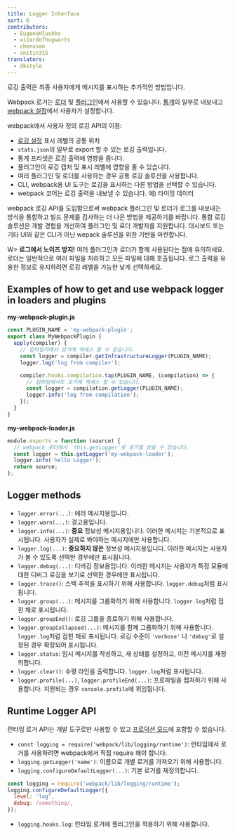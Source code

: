 ```yaml
---
title: Logger Interface
sort: 6
contributors:
  - EugeneHlushko
  - wizardofhogwarts
  - chenxsan
  - snitin315
translators:
  - dkstyle
---
```


로깅 출력은 최종 사용자에게 메시지를 표시하는 추가적인 방법입니다.

Webpack 로거는 [로더](/loaders/) 및 [플러그인](/api/plugins/#logging)에서 사용할 수 있습니다. [통계](/api/stats/)의 일부로 내보내고 [webpack 설정](/configuration/)에서 사용자가 설정합니다.

webpack애서 사용자 정의 로깅 API의 이점:

- [로깅 설정](/configuration/stats/#statslogging) 표시 레벨의 공통 위치
- `stats.json`의 일부로 export 할 수 있는 로깅 출력입니다.
- 통계 프리셋은 로깅 출력에 영향을 줍니다.
- 플러그인이 로깅 캡처 및 표시 레벨에 영향을 줄 수 있습니다.
- 여러 플러그인 및 로더를 사용하는 경우 공통 로깅 솔루션을 사용합니다.
- CLI, webpack용 UI 도구는 로깅을 표시하는 다른 방법을 선택할 수 있습니다.
- webpack 코어는 로깅 출력을 내보낼 수 있습니다. 예) 타이밍 데이터

webpack 로깅 API를 도입함으로써 webpack 플러그인 및 로더가 로그를 내보내는 방식을 통합하고 빌드 문제를 검사하는 더 나은 방법을 제공하기를 바랍니다. 통합 로깅 솔루션은 개발 경험을 개선하여 플러그인 및 로더 개발자를 지원합니다. 대시보드 또는 기타 UI와 같은 CLI가 아닌 wepack 솔루션을 위한 기반을 마련합니다.

W> **로그에서 노이즈 방지!** 여러 플러그인과 로더가 함께 사용된다는 점에 유의하세요. 로더는 일반적으로 여러 파일을 처리하고 모든 파일에 대해 호출됩니다. 로그 출력을 유용한 정보로 유지하려면 로깅 레벨을 가능한 낮게 선택하세요.

## Examples of how to get and use webpack logger in loaders and plugins

**my-webpack-plugin.js**

```js
const PLUGIN_NAME = 'my-webpack-plugin';
export class MyWebpackPlugin {
  apply(compiler) {
    // 컴파일러에서 로거에 액세스 할 수 있습니다.
    const logger = compiler.getInfrastructureLogger(PLUGIN_NAME);
    logger.log('log from compiler');

    compiler.hooks.compilation.tap(PLUGIN_NAME, (compilation) => {
      // 컴파일에서도 로거에 액세스 할 수 있습니다.
      const logger = compilation.getLogger(PLUGIN_NAME);
      logger.info('log from compilation');
    });
  }
}
```

**my-webpack-loader.js**

```js
module.exports = function (source) {
  // webpack 로더에서 `this.getLogger`로 로거를 얻을 수 있습니다.
  const logger = this.getLogger('my-webpack-loader');
  logger.info('hello Logger');
  return source;
};
```

## Logger methods

- `logger.error(...)`: 에러 메시지용입니다.
- `logger.warn(...)`: 경고용입니다.
- `logger.info(...)`: **중요** 정보성 메시지용입니다. 이러한 메시지는 기본적으로 표시됩니다. 사용자가 실제로 봐야하는 메시지에만 사용합니다.
- `logger.log(...)`: **중요하지 않은** 정보성 메시지용입니다. 이러한 메시지는 사용자가 볼 수 있도록 선택한 경우에만 표시됩니다.
- `logger.debug(...)`: 디버깅 정보용입니다. 이러한 메시지는 사용자가 특정 모듈에 대한 디버그 로깅을 보기로 선택한 경우에만 표시됩니다.
- `logger.trace()`: 스택 추적을 표시하기 위해 사용합니다. `logger.debug`처럼 표시됩니다.
- `logger.group(...)`: 메시지를 그룹화하기 위해 사용합니다. `logger.log`처럼 접힌 채로 표시됩니다.
- `logger.groupEnd()`: 로깅 그룹을 종료하기 위해 사용합니다.
- `logger.groupCollapsed(...)`: 메시지를 함께 그룹화하기 위해 사용합니다. `logger.log`처럼 접힌 채로 표시됩니다. 로깅 수준이 `'verbose'` 나 `'debug'`로 설정된 경우 확장되어 표시됩니다.
- `logger.status`: 임시 메시지를 작성하고, 새 상태를 설정하고, 이전 메시지를 재정의합니다.
- `logger.clear()`: 수평 라인을 출력합니다. `logger.log`처럼 표시됩니다.
- `logger.profile(...)`, `logger.profileEnd(...)`: 프로파일을 캡처하기 위해 사용합니다. 지원되는 경우 `console.profile`에 위임됩니다.

## Runtime Logger API

런타임 로거 API는 개발 도구로만 사용할 수 있고 [프로덕션 모드](/configuration/mode/#mode-production)에 포함할 수 없습니다.

- `const logging = require('webpack/lib/logging/runtime')`: 런타임에서 로거를 사용하려면 webpack에서 직접 require 해야 합니다.
- `logging.getLogger('name')`: 이름으로 개별 로거를 가져오기 위해 사용합니다.
- `logging.configureDefaultLogger(...)`: 기본 로거를 재정의합니다.

```javascript
const logging = require('webpack/lib/logging/runtime');
logging.configureDefaultLogger({
  level: 'log',
  debug: /something/,
});
```

- `logging.hooks.log`: 런타임 로거에 플러그인을 적용하기 위해 사용합니다.
